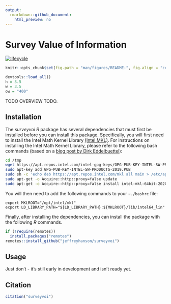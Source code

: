 ```yaml
---
output:
  rmarkdown::github_document:
    html_preview: no
---
```


<!--- README.md is generated from README.Rmd. Please edit that file -->

# Survey Value of Information

[![lifecycle](https://img.shields.io/badge/Lifecycle-experimental-orange.svg)](https://www.tidyverse.org/lifecycle/#experimental)

```r
knitr::opts_chunk$set(fig.path = "man/figures/README-", fig.align = "center")
```

```r
devtools::load_all()
h = 3.5
w = 3.5
ow = "400"
```

TODO OVERVIEW TODO.

## Installation

The *surveyvoi R* package has several dependencies that must first be installed before you can install this package. Specifically, you will first need to install the Intel Math Kernel Library [(Intel MKL)](https://software.intel.com/en-us/mkl). For instructions on installing the Intel Math Kernel Library, please refer to the following bash commands (based on a [blog post by Dirk Eddelbuettel](http://dirk.eddelbuettel.com/blog/2018/04/15/)):

```bash
cd /tmp
wget https://apt.repos.intel.com/intel-gpg-keys/GPG-PUB-KEY-INTEL-SW-PRODUCTS-2019.PUB
sudo apt-key add GPG-PUB-KEY-INTEL-SW-PRODUCTS-2019.PUB
sudo sh -c 'echo deb https://apt.repos.intel.com/mkl all main > /etc/apt/sources.list.d/intel-mkl.list'
sudo apt-get -o Acquire::http::proxy=false update
sudo apt-get -o Acquire::http::proxy=false install intel-mkl-64bit-2020.0-088
```

You will then need to add the following commands to your `~./bashrc` file:

```
export MKLROOT="/opt/intel/mkl"
export LD_LIBRARY_PATH="${LD_LIBRARY_PATH}:${MKLROOT}/lib/intel64_lin"
```

Finally, after installing the dependencies, you can install the package with the following _R_ commands.

```r
if (!require(remotes))
  install.packages("remotes")
remotes::install_github("jeffreyhanson/surveyvoi")
```


## Usage

Just don't - it's still early in development and isn't ready yet.

## Citation

```r
citation("surveyvoi")
```
